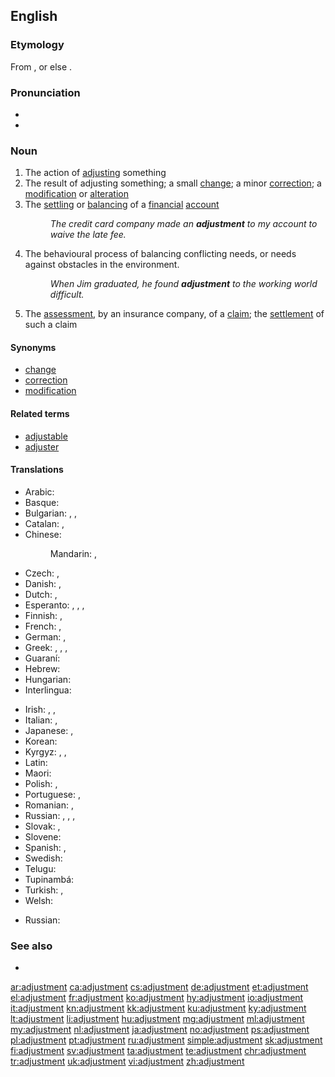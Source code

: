 ==English==

===Etymology===
From {{etyl|fr|en}} {{m|fr|ajustement}}, or else {{suffix|adjust|ment|lang=en}}.

===Pronunciation===
* {{IPA|/əˈdʒʌst.mənt/|lang=en}}
* {{audio|en-us-adjustment.ogg|Audio (US)|lang=en}}

===Noun===
{{en-noun}}

# The action of [[adjust]]ing something
# The result of adjusting something; a small [[change]]; a minor [[correction]]; a [[modification]] or [[alteration]]
# The [[settle|settling]] or [[balance|balancing]] of a [[financial]] [[account]]
#: ''The credit card company made an '''adjustment''' to my account to waive the late fee.''
# The behavioural process of balancing conflicting needs, or needs against obstacles in the environment.
#: ''When Jim graduated, he found '''adjustment''' to the working world difficult.''
# The [[assessment]], by an insurance company, of a [[claim]]; the [[settlement]] of such a claim

====Synonyms====
{{checksense}}
* [[change]]
* [[correction]]
* [[modification]]

====Related terms====
* [[adjustable]]
* [[adjuster]]

====Translations====
{{trans-top|small change}}
* Arabic: {{t+|ar|ضَبْط|m}}
* Basque: {{t|eu|egokitze}}
* Bulgarian: {{t+|bg|нагласяване|n}}, {{t+|bg|приспособяване|n}}, {{t+|bg|настройка|f}}
* Catalan: {{t|ca|ajust|m}}, {{t|ca|ajustment|m}}
* Chinese:
*: Mandarin: {{t+|cmn|調整|sc=Hani}}, {{t+|cmn|调整|tr=tiáozhěng|sc=Hani}}
* Czech: {{t+|cs|přizpůsobení}}, {{t|cs|úprava}}
* Danish: {{t|da|justering|c}}, {{t|da|tilpasning|c}}
* Dutch: {{t+|nl|aanpassing|c}}, {{t|nl|bijstelling|c}}
* Esperanto: {{t|eo|adapto}}, {{t|eo|akomodo}}, {{t|eo|alĝustigo}}, {{t|eo|ĝustigo}}
* Finnish: {{t+|fi|säätö}}, {{t|fi|hienosäätö}}
* French: {{t+|fr|ajustement|m}}, {{t|fr|arèglement|m}}
* German: {{t+|de|Anpassung|f}}, {{t+|de|Regulierung|f}}
* Greek: {{t+|el|διευθέτηση|f}}, {{t+|el|ρύθμιση|f}}, {{t+|el|προσαρμογή|f}}, {{t|el|διαβάθμηση|f}}
* Guaraní: {{t-needed|gn}}
* Hebrew: {{t+|he|כִּוּוּן|m}}
* Hungarian: {{t+|hu|beállítás}}
* Interlingua: {{t|ia|adjustamento}}
{{trans-mid}}
* Irish: {{t|ga|gabháil|m}}, {{t|ga|ceartú|m}}, {{t|ga|inleadh|m}}
* Italian: {{t+|it|adattamento|m}}, {{t+|it|inserimento|m}}
* Japanese: {{t+|ja|調整|tr=ちょうせい, chōsei|sc=Jpan}}, {{t+|ja|調節|tr=ちょうせつ, chōsetsu|sc=Jpan}}
* Korean: {{t-needed|ko}}
* Kyrgyz: {{t+|ky|жөнгө салуу}}, {{t+|ky|ыңгайлаштыруу}}, {{t|ky|ылайыктоо}}
* Latin: {{t|la|accommodātiō|f}}
* Maori: {{t|mi|whakarerekētanga}}
* Polish: {{t+|pl|ustawienie|n}}, {{t|pl|regulacja|f}}
* Portuguese: {{t|pt|ajustamento|m}}, {{t+|pt|ajuste|m}}
* Romanian: {{t+|ro|ajustare|f}}, {{t+|ro|acomodare|f}}
* Russian: {{t+|ru|приспоса́бливание}}, {{t+|ru|регулиро́вка|f}}, {{t+|ru|настро́йка|f}}, {{t+|ru|юстиро́вка|f}}
* Slovak: {{t|sk|prispôsobenie|n}}, {{t|sk|úprava|f}}
* Slovene: {{t|sl|popravek|m}}
* Spanish: {{t+|es|ajuste|m}}, {{t+|es|modificación|f}}
* Swedish: {{t+|sv|justering|c}}
* Telugu: {{t|te|సర్దుబాటు}}
* Tupinambá: {{t-needed|tpn}}
* Turkish: {{t+|tr|ayarlama}}, {{t+|tr|ayar}}
* Welsh: {{t|cy|cyweiriad|m}}
{{trans-bottom}}

{{trans-top|(psychology) The behavioural process of balancing conflicting needs, or needs against obstacles in the environment}}
* Russian: {{t+|ru|адапта́ция|f}}
{{trans-mid}}
{{trans-bottom}}

===See also===
* {{projectlink|wikipedia}}

[[ar:adjustment]]
[[ca:adjustment]]
[[cs:adjustment]]
[[de:adjustment]]
[[et:adjustment]]
[[el:adjustment]]
[[fr:adjustment]]
[[ko:adjustment]]
[[hy:adjustment]]
[[io:adjustment]]
[[it:adjustment]]
[[kn:adjustment]]
[[kk:adjustment]]
[[ku:adjustment]]
[[ky:adjustment]]
[[lt:adjustment]]
[[li:adjustment]]
[[hu:adjustment]]
[[mg:adjustment]]
[[ml:adjustment]]
[[my:adjustment]]
[[nl:adjustment]]
[[ja:adjustment]]
[[no:adjustment]]
[[ps:adjustment]]
[[pl:adjustment]]
[[pt:adjustment]]
[[ru:adjustment]]
[[simple:adjustment]]
[[sk:adjustment]]
[[fi:adjustment]]
[[sv:adjustment]]
[[ta:adjustment]]
[[te:adjustment]]
[[chr:adjustment]]
[[tr:adjustment]]
[[uk:adjustment]]
[[vi:adjustment]]
[[zh:adjustment]]